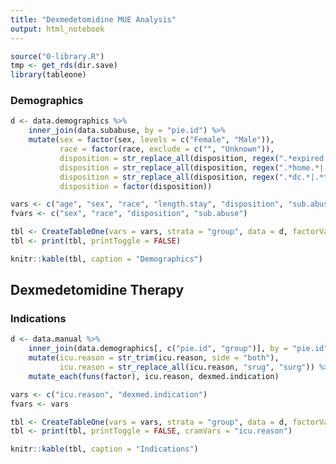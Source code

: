 ```yaml
---
title: "Dexmedetomidine MUE Analysis"
output: html_notebook
---
```


```r
source("0-library.R")
tmp <- get_rds(dir.save)
library(tableone)
```

### Demographics
```r
d <- data.demographics %>%
    inner_join(data.subabuse, by = "pie.id") %>%
    mutate(sex = factor(sex, levels = c("Female", "Male")),
           race = factor(race, exclude = c("", "Unknown")),
           disposition = str_replace_all(disposition, regex(".*expired.*|.*hospice.*|.*deceased.*", ignore_case = TRUE), "Deceased/Hospice"),
           disposition = str_replace_all(disposition, regex(".*home.*|.*against.*", ignore_case = TRUE), "Home"),
           disposition = str_replace_all(disposition, regex(".*dc.*|.*transfer.*|.*care.*|.*skill.*", ignore_case = TRUE), "Transferred"),
           disposition = factor(disposition))

vars <- c("age", "sex", "race", "length.stay", "disposition", "sub.abuse")
fvars <- c("sex", "race", "disposition", "sub.abuse")

tbl <- CreateTableOne(vars = vars, strata = "group", data = d, factorVars = fvars)
tbl <- print(tbl, printToggle = FALSE)

knitr::kable(tbl, caption = "Demographics")
```

## Dexmedetomidine Therapy

### Indications
```r
d <- data.manual %>%
    inner_join(data.demographics[, c("pie.id", "group")], by = "pie.id") %>%
    mutate(icu.reason = str_trim(icu.reason, side = "both"),
           icu.reason = str_replace_all(icu.reason, "srug", "surg")) %>%
    mutate_each(funs(factor), icu.reason, dexmed.indication)

vars <- c("icu.reason", "dexmed.indication")
fvars <- vars

tbl <- CreateTableOne(vars = vars, strata = "group", data = d, factorVars = fvars)
tbl <- print(tbl, printToggle = FALSE, cramVars = "icu.reason")

knitr::kable(tbl, caption = "Indications")
```


